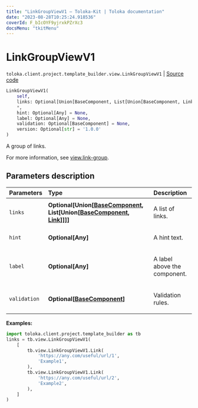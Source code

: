 ```yaml
---
title: "LinkGroupViewV1 — Toloka-Kit | Toloka documentation"
date: "2023-08-28T10:25:24.918536"
coverId: F_bIcOYF9yjrxkPZrXc3
docsMenu: "tkitMenu"
---
```


# LinkGroupViewV1

`toloka.client.project.template_builder.view.LinkGroupViewV1` | [Source code](https://github.com/Toloka/toloka-kit/blob/v1.2.1/src/client/project/template_builder/view.py#L317)

```python
LinkGroupViewV1(
    self,
    links: Optional[Union[BaseComponent, List[Union[BaseComponent, Link]]]] = None,
    *,
    hint: Optional[Any] = None,
    label: Optional[Any] = None,
    validation: Optional[BaseComponent] = None,
    version: Optional[str] = '1.0.0'
)
```

A group of links.

For more information, see [view.link-group](/docs/template-builder/reference/view.link-group).

## Parameters description

| Parameters | Type | Description |
| :----------| :----| :-----------|
`links`|**Optional\[Union\[[BaseComponent](/docs/toloka-kit/reference/toloka.client.project.template_builder.base.BaseComponent), List\[Union\[[BaseComponent](/docs/toloka-kit/reference/toloka.client.project.template_builder.base.BaseComponent), [Link](/docs/toloka-kit/reference/toloka.client.project.template_builder.view.LinkGroupViewV1.Link)\]\]\]\]**|<p>A list of links.</p>
`hint`|**Optional\[Any\]**|<p>A hint text.</p>
`label`|**Optional\[Any\]**|<p>A label above the component.</p>
`validation`|**Optional\[[BaseComponent](/docs/toloka-kit/reference/toloka.client.project.template_builder.base.BaseComponent)\]**|<p>Validation rules.</p>

**Examples:**

```python
import toloka.client.project.template_builder as tb
links = tb.view.LinkGroupViewV1(
    [
        tb.view.LinkGroupViewV1.Link(
            'https://any.com/useful/url/1',
            'Example1',
        ),
        tb.view.LinkGroupViewV1.Link(
            'https://any.com/useful/url/2',
            'Example2',
        ),
    ]
)
```